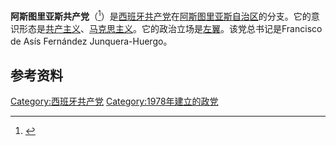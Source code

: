 {{Infobox political party
|name               = 阿斯图里亚斯共产党
|native_name        = Partido Comunista de Asturias 
|lang1              = 
|name_lang1         = 
|lang2              = 
|name_lang2         = 
|lang3              = 
|name_lang3         = 
|lang4              = 
|name_lang4         = 
|logo               = Hammernsickleredonwhite.svg
|logo_size          = 50px
|colorcode          = {{Communist Party of Asturias/meta/color}}
|leader             = 
|chairman           = 
|president          = 
|secretary_general  = Francisco de Asís Fernández Junquera-Huergo<ref>{{Cite web |url=http://www.pce.es/federaciones/pl.php?id=1408 |title=PCE (24 de marzo de 2007). «Aprobada una política para el fortalecimiento del partido y la unidad de todos los comunistas». Oviedo. Consultado el 15 de junio de 2009. «Francisco de Asís Fernández Junquera-Huergo resultó electo como nuevo Secretario General del Partido Comunista de Asturias en el VIII Congreso (...)» |access-date=2018-10-23 |archive-url=https://web.archive.org/web/20130614110651/http://pce.es/federaciones/pl.php?id=1408 |archive-date=2013-06-14 |dead-url=yes }}</ref>
|spokesperson       =  
|leader1_title      =   
|leader1_name       =  
|leader2_title      = 
|leader2_name       = 
|leader3_title      = 
|leader3_name       = 
|slogan             = 
|founded            = {{Start date|1978}} 
|dissolved          = <!-- {{End date|YYYY|MM|DD}} -->
|merger             =  
|split              = 
|merged             = 
|headquarters       =  
|newspaper          = 
|student_wing       = 
|youth_wing         =  
|membership_year    =  
|membership         = 
|ideology           = [[共产主义|共产主义]]<br>[[共和主义|共和主义]]
|position           = [[左派|左派]]
|national           = [[阿斯图里亚斯联合左翼|阿斯图里亚斯联合左翼]] 
|international      = 
|website            = [http://www.pcasturias.org/ pcasturias.org] 
|country            = 西班牙
|state              = 
}}
'''阿斯图里亚斯共产党'''（{{lang-es|Partido Comunista de Asturias}}<ref>{{Cite book |url=https://books.google.ru/books?id=AjJDAQAAIAAJ |title=Comisiones Obreras de Asturias en la transición y la democracia |author=Rubén Vega García |publisher=Unión Regional de CC.OO. de Asturias |date=1995 |access-date=2018-10-23 |archive-date=2018-10-23 |archive-url=https://web.archive.org/web/20181023120401/https://books.google.ru/books?id=AjJDAQAAIAAJ |dead-url=no }}</ref>）是[[西班牙共产党|西班牙共产党]]在[[阿斯图里亚斯自治区|阿斯图里亚斯自治区]]的分支。它的意识形态是[[共产主义|共产主义]]、[[马克思主义|马克思主义]]。它的政治立场是[[左翼|左翼]]。该党总书记是Francisco de Asís Fernández Junquera-Huergo。

==参考资料==
{{reflist}}
{{西班牙共产党}}
[[Category:西班牙共产党|Category:西班牙共产党]]
[[Category:1978年建立的政党|Category:1978年建立的政党]]